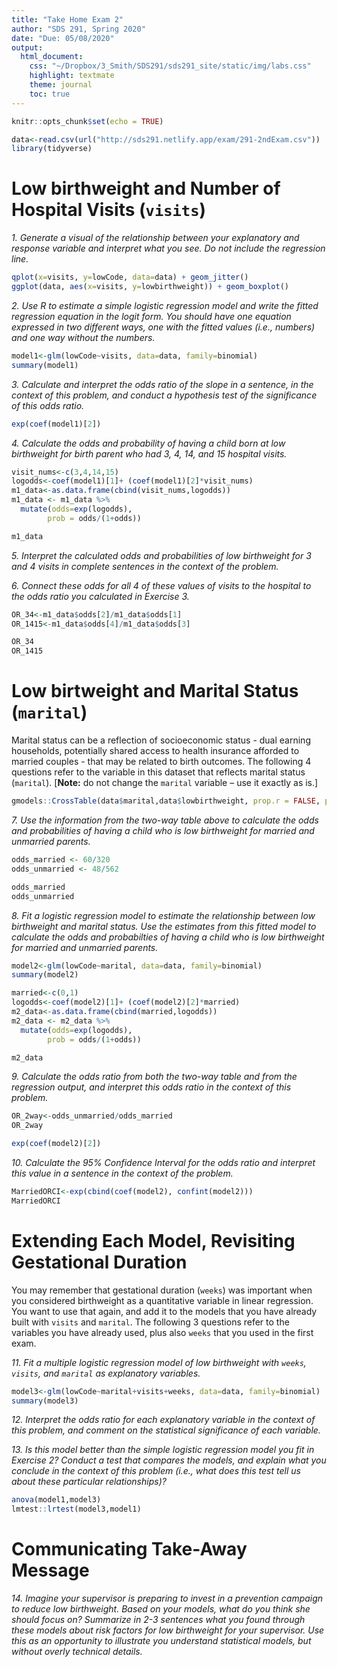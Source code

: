 ```yaml
---
title: "Take Home Exam 2"
author: "SDS 291, Spring 2020"
date: "Due: 05/08/2020"
output:
  html_document:
    css: "~/Dropbox/3_Smith/SDS291/sds291_site/static/img/labs.css"
    highlight: textmate
    theme: journal
    toc: true
---
```


```r
knitr::opts_chunk$set(echo = TRUE)
```

```r
data<-read.csv(url("http://sds291.netlify.app/exam/291-2ndExam.csv"))
library(tidyverse)
```


# Low birthweight and Number of Hospital Visits (`visits`)

*1. Generate a visual of the relationship between your explanatory and response variable and interpret what you see. Do not include the regression line.*

```r
qplot(x=visits, y=lowCode, data=data) + geom_jitter()
ggplot(data, aes(x=visits, y=lowbirthweight)) + geom_boxplot()
```

*2. Use R to estimate a simple logistic regression model and write the fitted regression equation in the logit form. You should have one equation expressed in two different ways, one with the fitted values (i.e., numbers) and one way without the numbers.*

```r
model1<-glm(lowCode~visits, data=data, family=binomial)
summary(model1)
```

*3. Calculate and interpret the odds ratio of the slope in a sentence, in the context of this problem, and conduct a hypothesis test of the significance of this odds ratio.*

```r
exp(coef(model1)[2])
```


*4. Calculate the odds and probability of having a child born at low birthweight for birth parent who had 3, 4, 14, and 15 hospital visits.*

```r
visit_nums<-c(3,4,14,15)
logodds<-coef(model1)[1]+ (coef(model1)[2]*visit_nums)
m1_data<-as.data.frame(cbind(visit_nums,logodds))
m1_data <- m1_data %>%
  mutate(odds=exp(logodds),
        prob = odds/(1+odds))

m1_data
```

*5. Interpret the calculated odds and probabilities of low birthweight for 3 and 4 visits in complete sentences in the context of the problem.*

*6. Connect these odds for all 4 of these values of visits to the hospital to the odds ratio you calculated in Exercise 3.*

```r
OR_34<-m1_data$odds[2]/m1_data$odds[1]
OR_1415<-m1_data$odds[4]/m1_data$odds[3]

OR_34
OR_1415
```


# Low birtweight and Marital Status (`marital`)

Marital status can be a reflection of socioeconomic status - dual earning households, potentially shared access to health insurance afforded to married couples - that may be related to birth outcomes. The following 4 questions refer to the variable in this dataset that reflects marital status (`marital`). [**Note:** do not change the `marital` variable -- use it exactly as is.]

```r
gmodels::CrossTable(data$marital,data$lowbirthweight, prop.r = FALSE, prop.c=FALSE,prop.t = FALSE, prop.chisq = FALSE)
```

*7. Use the information from the two-way table above to calculate the odds and probabilities of having a child who is low birthweight for married and unmarried parents.*

```r
odds_married <- 60/320
odds_unmarried <- 48/562

odds_married
odds_unmarried

```

*8. Fit a logistic regression model to estimate the relationship between low birthweight and marital status. Use the estimates from this fitted model to calculate the odds and probabilties of having a child who is low birthweight for married and unmarried parents.*

```r
model2<-glm(lowCode~marital, data=data, family=binomial)
summary(model2)

married<-c(0,1)
logodds<-coef(model2)[1]+ (coef(model2)[2]*married)
m2_data<-as.data.frame(cbind(married,logodds))
m2_data <- m2_data %>%
  mutate(odds=exp(logodds),
        prob = odds/(1+odds))

m2_data
```

*9. Calculate the odds ratio from both the two-way table and from the regression output, and interpret this odds ratio in the context of this problem.*

```r
OR_2way<-odds_unmarried/odds_married
OR_2way

exp(coef(model2)[2])
```

*10. Calculate the 95% Confidence Interval for the odds ratio and interpret this value in a sentence in the context of the problem.*

```r
MarriedORCI<-exp(cbind(coef(model2), confint(model2)))
MarriedORCI
```

# Extending Each Model, Revisiting Gestational Duration

You may remember that gestational duration (`weeks`) was important when you considered birthweight as a quantitative variable in linear regression. You want to use that again, and add it to the models that you have already built with `visits` and `marital`. The following 3 questions refer to the variables you have already used, plus also `weeks` that you used in the first exam.

*11. Fit a multiple logistic regression model of low birthweight with `weeks`, `visits`, and `marital` as explanatory variables. *

```r
model3<-glm(lowCode~marital+visits+weeks, data=data, family=binomial)
summary(model3)
```

*12. Interpret the odds ratio for each explanatory variable in the context of this problem, and comment on the statistical significance of each variable.*

*13. Is this model better than the simple logistic regression model you fit in Exercise 2? Conduct a test that compares the models, and explain what you conclude in the context of this problem (i.e., what does this test tell us about these particular relationships)?*

```r
anova(model1,model3)
lmtest::lrtest(model3,model1)
```


# Communicating Take-Away Message

*14. Imagine your supervisor is preparing to invest in a prevention campaign to reduce low birthweight. Based on your models, what do you think she should focus on? Summarize in 2-3 sentences what you found through these models about risk factors for low birthweight for your supervisor. Use this as an opportunity to illustrate you understand statistical models, but without overly technical details.*
